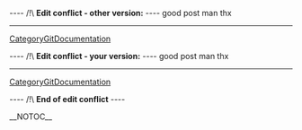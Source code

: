 
---- /!\ <b>Edit conflict - other version:</b> ----
good post man thx
----
[[CategoryGitDocumentation]]

---- /!\ <b>Edit conflict - your version:</b> ----
good post man thx
----
[[CategoryGitDocumentation]]

---- /!\ <b>End of edit conflict</b> ----

__NOTOC__